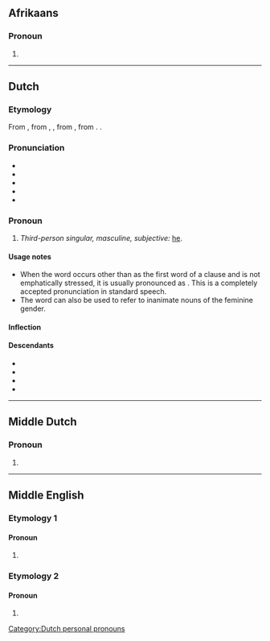 ==Afrikaans==

===Pronoun===
{{head|af|pronoun}}

# {{obsolete spelling of|af|hy}}

----

==Dutch==

===Etymology===
From {{inh|nl|dum|hi}}, from {{inh|nl|odt|hie}}, {{m|odt|hē}}, from {{inh|nl|gmw-pro|*hiʀ}}, from {{inh|nl|gem-pro|*hiz}}. {{doublet|nl|ie}}.

===Pronunciation===
* {{IPA|nl|/ɦɛi̯/}}
* {{audio|nl|Nl-hij.ogg|audio}}
* {{hyphenation|nl|hij}}
* {{rhymes|nl|ɛi̯|s=1}}
* {{homophones|nl|hei}}

===Pronoun===
{{head|nl|pronoun}}

# ''Third-person singular, masculine, subjective:'' [[he]].
#: {{ux|nl|'''Hij''' loopt.|'''He''' walks.|inline=1}}
#: {{ux|nl|De tafel is duur omdat '''hij''' van glas is gemaakt.|The table is expensive because '''it''' is made of glass.}}

====Usage notes====
* When the word occurs other than as the first word of a clause and is not emphatically stressed, it is usually pronounced as {{IPAchar|/i/}}. This is a completely accepted pronunciation in standard speech.
* The word can also be used to refer to inanimate nouns of the feminine gender.

====Inflection====
{{nl-decl-personal pronouns}}

====Descendants====
* {{desc|af|hy}}
* {{desc|jvd|[[hij]], [[gij]]}}
* {{desc|gmw-jdt|hai|he}}
* {{desc|pey|hij}}

[[Category:Dutch personal pronouns]]

----

==Middle Dutch==

===Pronoun===
{{head|dum|pronoun form}}

# {{alternative spelling of|dum|hi}}

----

==Middle English==

===Etymology 1===

====Pronoun====
{{head|enm|pronoun}}

# {{alt form|enm|I|t=I|id=I}}

===Etymology 2===

====Pronoun====
{{head|enm|pronoun}}

# {{alt form|enm|he|t=they|id=they}}